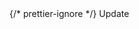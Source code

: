 <div style={{ float: "left", display: "table-column", width: "20%" }}>
  {/* prettier-ignore */}
  <span
    style={{
      background: "#DCE0FF",
      color: "#3B2FC9",
      borderRadius: "0",
      fontSize: ".8em",
      padding: "2px 10px",
      display: "inline-block",
      fontWeight: "500",
      letterSpacing: ".5px",
      whiteSpace: "nowrap",
    }}
  >Update</span>
</div>